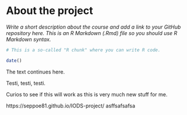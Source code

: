 
# About the project

*Write a short description about the course and add a link to your GitHub repository here. This is an R Markdown (.Rmd) file so you should use R Markdown syntax.*

```r
# This is a so-called "R chunk" where you can write R code.

date()

```
The text continues here.

Testi, testi, testi.

Curios to see if this will work as this is very much new stuff for me.

https://seppoe81.github.io/IODS-project/
asffsafsafsa
